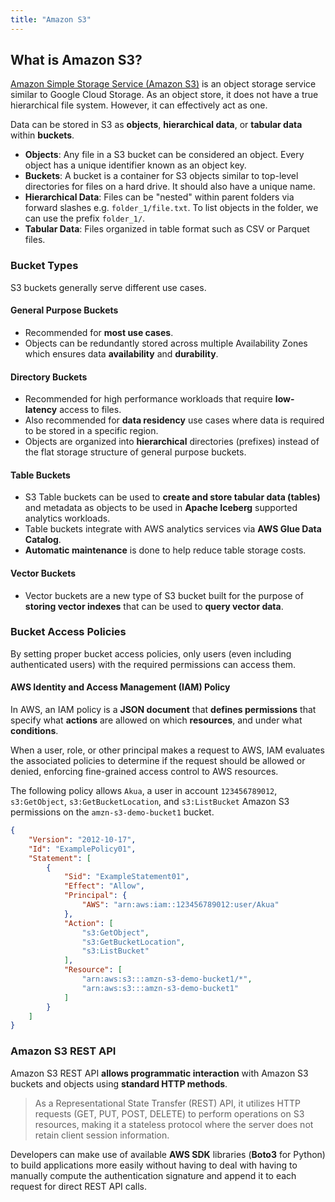 ```yaml
---
title: "Amazon S3"
---
```


## What is Amazon S3?

[Amazon Simple Storage Service (Amazon S3)](https://docs.aws.amazon.com/AmazonS3/latest/userguide/Welcome.html) is an object storage service similar to Google Cloud Storage. 
As an object store, it does not have a true hierarchical file system. However, it can effectively act as one.

Data can be stored in S3 as **objects**, **hierarchical data**, or **tabular data** within **buckets**. 
- **Objects**: Any file in a S3 bucket can be considered an object. Every object has a unique identifier known as an object key. 
- **Buckets**: A bucket is a container for S3 objects similar to top-level directories for files on a hard drive. It should also have a unique name. 
- **Hierarchical Data**: Files can be "nested" within parent folders via forward slashes e.g. `folder_1/file.txt`. To list objects in the folder, we can use the prefix `folder_1/`. 
- **Tabular Data**: Files organized in table format such as CSV or Parquet files.

### Bucket Types

S3 buckets generally serve different use cases. 

#### General Purpose Buckets
- Recommended for **most use cases**.
- Objects can be redundantly stored across multiple Availability Zones which ensures data **availability** and **durability**.

#### Directory Buckets
- Recommended for high performance workloads that require **low-latency** access to files. 
- Also recommended for **data residency** use cases where data is required to be stored in a specific region. 
- Objects are organized into **hierarchical** directories (prefixes) instead of the flat storage structure of general purpose buckets.

#### Table Buckets

- S3 Table buckets can be used to **create and store tabular data (tables)** and metadata as objects to be used in **Apache Iceberg** supported analytics workloads. 
- Table buckets integrate with AWS analytics services via **AWS Glue Data Catalog**.
- **Automatic maintenance** is done to help reduce table storage costs. 

#### Vector Buckets

- Vector buckets are a new type of S3 bucket built for the purpose of **storing vector indexes** that can be used to **query vector data**. 

### Bucket Access Policies

By setting proper bucket access policies, only users (even including authenticated users) with the required permissions can access them. 

#### AWS Identity and Access Management (IAM) Policy

In AWS, an IAM policy is a **JSON document** that **defines permissions** that specify what **actions** are allowed on which **resources**, and under what **conditions**. 

When a user, role, or other principal makes a request to AWS, IAM evaluates the associated policies to determine if the request should be allowed or denied, enforcing fine-grained access control to AWS resources. 

The following policy allows `Akua`, a user in account `123456789012`, `s3:GetObject`, `s3:GetBucketLocation`, and `s3:ListBucket` Amazon S3 permissions on the `amzn-s3-demo-bucket1` bucket.

```JSON
{
    "Version": "2012-10-17",
    "Id": "ExamplePolicy01",
    "Statement": [
        {
            "Sid": "ExampleStatement01",
            "Effect": "Allow",
            "Principal": {
                "AWS": "arn:aws:iam::123456789012:user/Akua"
            },
            "Action": [
                "s3:GetObject",
                "s3:GetBucketLocation",
                "s3:ListBucket"
            ],
            "Resource": [
                "arn:aws:s3:::amzn-s3-demo-bucket1/*",
                "arn:aws:s3:::amzn-s3-demo-bucket1"
            ]
        }
    ]
}
```

### Amazon S3 REST API

Amazon S3 REST API **allows programmatic interaction** with Amazon S3 buckets and objects using **standard HTTP methods**. 

>As a Representational State Transfer (REST) API, it utilizes HTTP requests (GET, PUT, POST, DELETE) to perform operations on S3 resources, 
making it a stateless protocol where the server does not retain client session information. 

Developers can make use of available **AWS SDK** libraries (**Boto3** for Python) to build applications more easily without having to deal
with having to manually compute the authentication signature and append it to each request for direct REST API calls. 
